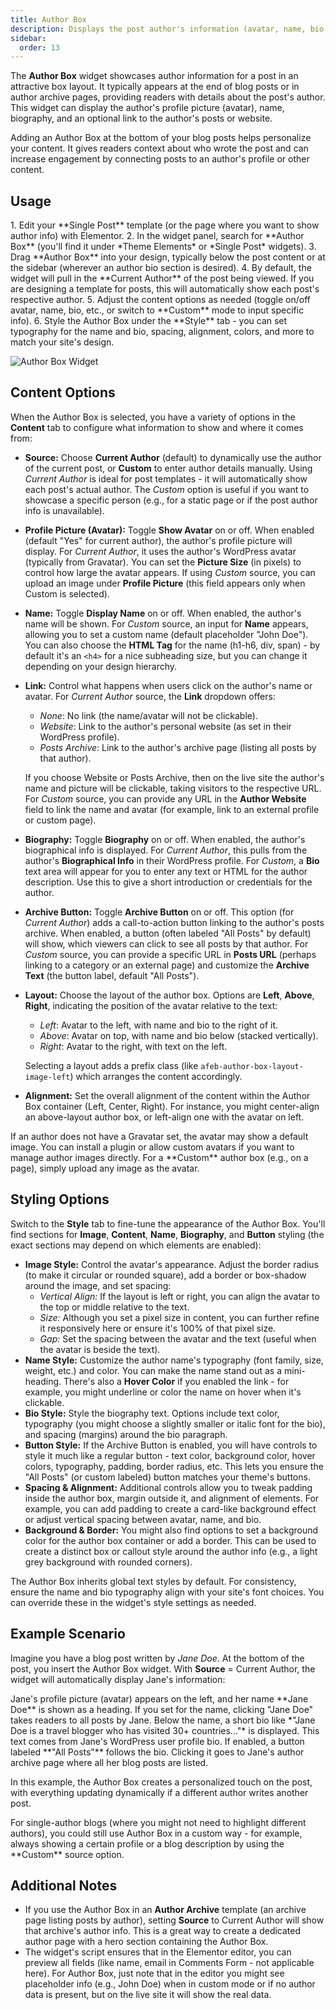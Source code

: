 ```yaml
---
title: Author Box
description: Displays the post author's information (avatar, name, bio, and link) in a stylized box, either for the current post's author or a custom author.
sidebar:
  order: 13
---
```



The **Author Box** widget showcases author information for a post in an attractive box layout. It typically appears at the end of blog posts or in author archive pages, providing readers with details about the post's author. This widget can display the author's profile picture (avatar), name, biography, and an optional link to the author's posts or website.

<Aside type="note" title='Use Case'>
Adding an Author Box at the bottom of your blog posts helps personalize your content. It gives readers context about who wrote the post and can increase engagement by connecting posts to an author's profile or other content.
</Aside>

## Usage

<Steps>
1. Edit your **Single Post** template (or the page where you want to show author info) with Elementor.
2. In the widget panel, search for **Author Box** (you'll find it under *Theme Elements* or *Single Post* widgets).
3. Drag **Author Box** into your design, typically below the post content or at the sidebar (wherever an author bio section is desired).
4. By default, the widget will pull in the **Current Author** of the post being viewed. If you are designing a template for posts, this will automatically show each post's respective author.
5. Adjust the content options as needed (toggle on/off avatar, name, bio, etc., or switch to **Custom** mode to input specific info).
6. Style the Author Box under the **Style** tab - you can set typography for the name and bio, spacing, alignment, colors, and more to match your site's design.
</Steps>

![Author Box Widget](https://cdn.webilia.com/u/d/2025/08/vertex-widget-author-box.png)

## Content Options

When the Author Box is selected, you have a variety of options in the **Content** tab to configure what information to show and where it comes from:

- **Source:** Choose **Current Author** (default) to dynamically use the author of the current post, or **Custom** to enter author details manually. Using *Current Author* is ideal for post templates - it will automatically show each post's actual author. The *Custom* option is useful if you want to showcase a specific person (e.g., for a static page or if the post author info is unavailable).
- **Profile Picture (Avatar):** Toggle **Show Avatar** on or off. When enabled (default "Yes" for current author), the author's profile picture will display. For *Current Author*, it uses the author's WordPress avatar (typically from Gravatar). You can set the **Picture Size** (in pixels) to control how large the avatar appears. If using *Custom* source, you can upload an image under **Profile Picture** (this field appears only when Custom is selected).
- **Name:** Toggle **Display Name** on or off. When enabled, the author's name will be shown. For *Custom* source, an input for **Name** appears, allowing you to set a custom name (default placeholder "John Doe"). You can also choose the **HTML Tag** for the name (h1-h6, div, span) - by default it's an `<h4>` for a nice subheading size, but you can change it depending on your design hierarchy.
- **Link:** Control what happens when users click on the author's name or avatar. For *Current Author* source, the **Link** dropdown offers:
  - *None*: No link (the name/avatar will not be clickable).
  - *Website*: Link to the author's personal website (as set in their WordPress profile).
  - *Posts Archive*: Link to the author's archive page (listing all posts by that author).
  
  If you choose Website or Posts Archive, then on the live site the author's name and picture will be clickable, taking visitors to the respective URL. For *Custom* source, you can provide any URL in the **Author Website** field to link the name and avatar (for example, link to an external profile or custom page).
- **Biography:** Toggle **Biography** on or off. When enabled, the author's biographical info is displayed. For *Current Author*, this pulls from the author's **Biographical Info** in their WordPress profile. For *Custom*, a **Bio** text area will appear for you to enter any text or HTML for the author description. Use this to give a short introduction or credentials for the author.
- **Archive Button:** Toggle **Archive Button** on or off. This option (for *Current Author*) adds a call-to-action button linking to the author's posts archive. When enabled, a button (often labeled "All Posts" by default) will show, which viewers can click to see all posts by that author. For *Custom* source, you can provide a specific URL in **Posts URL** (perhaps linking to a category or an external page) and customize the **Archive Text** (the button label, default "All Posts").
- **Layout:** Choose the layout of the author box. Options are **Left**, **Above**, **Right**, indicating the position of the avatar relative to the text:
  - *Left*: Avatar to the left, with name and bio to the right of it.
  - *Above*: Avatar on top, with name and bio below (stacked vertically).
  - *Right*: Avatar to the right, with text on the left.
  
  Selecting a layout adds a prefix class (like `afeb-author-box-layout-image-left`) which arranges the content accordingly.
- **Alignment:** Set the overall alignment of the content within the Author Box container (Left, Center, Right). For instance, you might center-align an above-layout author box, or left-align one with the avatar on left.

<Aside type="tip">
If an author does not have a Gravatar set, the avatar may show a default image. You can install a plugin or allow custom avatars if you want to manage author images directly. For a **Custom** author box (e.g., on a page), simply upload any image as the avatar.
</Aside>

## Styling Options

Switch to the **Style** tab to fine-tune the appearance of the Author Box. You'll find sections for **Image**, **Content**, **Name**, **Biography**, and **Button** styling (the exact sections may depend on which elements are enabled):

- **Image Style:** Control the avatar's appearance. Adjust the border radius (to make it circular or rounded square), add a border or box-shadow around the image, and set spacing:
  - *Vertical Align:* If the layout is left or right, you can align the avatar to the top or middle relative to the text.
  - *Size:* Although you set a pixel size in content, you can further refine it responsively here or ensure it's 100% of that pixel size.
  - *Gap:* Set the spacing between the avatar and the text (useful when the avatar is beside the text).
- **Name Style:** Customize the author name's typography (font family, size, weight, etc.) and color. You can make the name stand out as a mini-heading. There's also a **Hover Color** if you enabled the link - for example, you might underline or color the name on hover when it's clickable.
- **Bio Style:** Style the biography text. Options include text color, typography (you might choose a slightly smaller or italic font for the bio), and spacing (margins) around the bio paragraph.
- **Button Style:** If the Archive Button is enabled, you will have controls to style it much like a regular button - text color, background color, hover colors, typography, padding, border radius, etc. This lets you ensure the "All Posts" (or custom labeled) button matches your theme's buttons.
- **Spacing & Alignment:** Additional controls allow you to tweak padding inside the author box, margin outside it, and alignment of elements. For example, you can add padding to create a card-like background effect or adjust vertical spacing between avatar, name, and bio.
- **Background & Border:** You might also find options to set a background color for the author box container or add a border. This can be used to create a distinct box or callout style around the author info (e.g., a light grey background with rounded corners).

<Aside type="note">
The Author Box inherits global text styles by default. For consistency, ensure the name and bio typography align with your site's font choices. You can override these in the widget's style settings as needed.
</Aside>

## Example Scenario

Imagine you have a blog post written by *Jane Doe*. At the bottom of the post, you insert the Author Box widget. With **Source** = Current Author, the widget will automatically display Jane's information:

<CardGrid>
  <Card title="Avatar & Name">
    Jane's profile picture (avatar) appears on the left, and her name **Jane Doe** is shown as a heading. If you set <Badge text="Link: Posts Archive" variant="note" /> for the name, clicking "Jane Doe" takes readers to all posts by Jane.
  </Card>
  <Card title="Bio">
    Below the name, a short bio like *"Jane Doe is a travel blogger who has visited 30+ countries..."* is displayed. This text comes from Jane's WordPress user profile bio.
  </Card>
  <Card title="Archive Button">
    If enabled, a button labeled **"All Posts"** follows the bio. Clicking it goes to Jane's author archive page where all her blog posts are listed.
  </Card>
</CardGrid>

In this example, the Author Box creates a personalized touch on the post, with everything updating dynamically if a different author writes another post.

<Aside type="tip">
For single-author blogs (where you might not need to highlight different authors), you could still use Author Box in a custom way - for example, always showing a certain profile or a blog description by using the **Custom** source option.
</Aside>

## Additional Notes

- If you use the Author Box in an **Author Archive** template (an archive page listing posts by author), setting **Source** to Current Author will show that archive's author info. This is a great way to create a dedicated author page with a hero section containing the Author Box.
- The widget's script ensures that in the Elementor editor, you can preview all fields (like name, email in Comments Form - not applicable here). For Author Box, just note that in the editor you might see placeholder info (e.g., John Doe) when in custom mode or if no author data is present, but on the live site it will show the real data.
